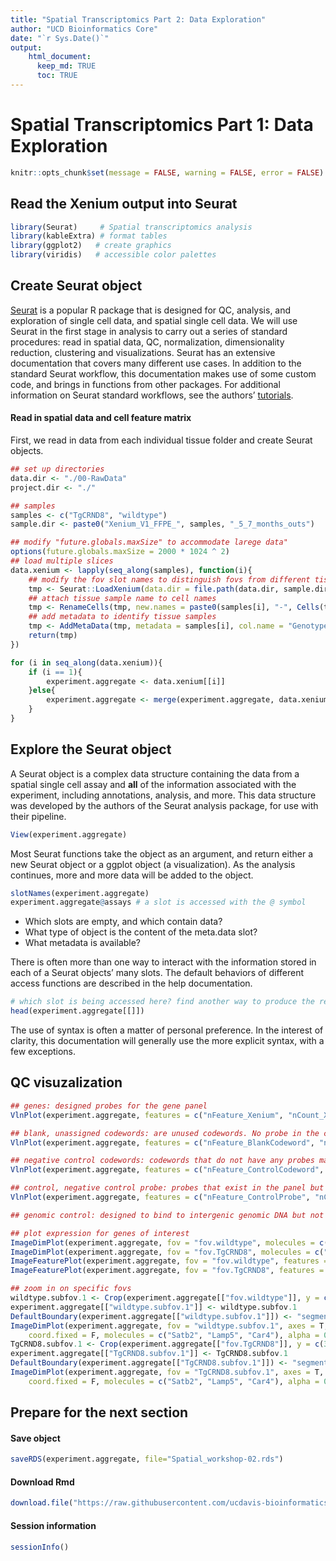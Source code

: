 ```yaml
---
title: "Spatial Transcriptomics Part 2: Data Exploration"
author: "UCD Bioinformatics Core"
date: "`r Sys.Date()`"
output:
    html_document:
      keep_md: TRUE
      toc: TRUE
---
```


# Spatial Transcriptomics Part 1: Data Exploration

```r
knitr::opts_chunk$set(message = FALSE, warning = FALSE, error = FALSE)
```

## Read the Xenium output into Seurat


```r
library(Seurat)     # Spatial transcriptomics analysis
library(kableExtra) # format tables
library(ggplot2)   # create graphics
library(viridis)   # accessible color palettes
```

## Create Seurat object
[Seurat](http://satijalab.org/seurat/) is a popular R package that is designed for QC, analysis, and exploration of single cell data, and spatial single cell data. We will use Seurat in the first stage in analysis to carry out a series of standard procedures: read in spatial data, QC, normalization, dimensionality reduction, clustering and visualizations.
Seurat has an extensive documentation that covers many different use cases. In addition to the standard Seurat workflow, this documentation makes use of some custom code, and brings in functions from other packages. For additional information on Seurat standard workflows, see the authors' [tutorials](https://satijalab.org/seurat/vignettes.html).

#### Read in spatial data and cell feature matrix

First, we read in data from each individual tissue folder and create Seurat objects.

```r
## set up directories
data.dir <- "./00-RawData"
project.dir <- "./"

## samples
samples <- c("TgCRND8", "wildtype")
sample.dir <- paste0("Xenium_V1_FFPE_", samples, "_5_7_months_outs")

## modify "future.globals.maxSize" to accommodate larege data"
options(future.globals.maxSize = 2000 * 1024 ^ 2)
## load multiple slices
data.xenium <- lapply(seq_along(samples), function(i){
	## modify the fov slot names to distinguish fovs from different tissue samples for easier access later
	tmp <- Seurat::LoadXenium(data.dir = file.path(data.dir, sample.dir[i]), segmentations = "cell", cell.centroids = T, fov = paste0("fov.", samples[i]))
	## attach tissue sample name to cell names
	tmp <- RenameCells(tmp, new.names = paste0(samples[i], "-", Cells(tmp)))
	## add metadata to identify tissue samples
	tmp <- AddMetaData(tmp, metadata = samples[i], col.name = "Genotype")
	return(tmp)
})

for (i in seq_along(data.xenium)){
	if (i == 1){
		experiment.aggregate <- data.xenium[[i]]
	}else{
		experiment.aggregate <- merge(experiment.aggregate, data.xenium[[i]])
	}
}
```

## Explore the Seurat object

A Seurat object is a complex data structure containing the data from a spatial single cell assay and **all** of the information associated with the experiment, including annotations, analysis, and more. This data structure was developed by the authors of the Seurat analysis package, for use with their pipeline.

```r
View(experiment.aggregate)
```

Most Seurat functions take the object as an argument, and return either a new Seurat object or a ggplot object (a visualization). As the analysis continues, more and more data will be added to the object.

```r
slotNames(experiment.aggregate)
experiment.aggregate@assays # a slot is accessed with the @ symbol
```

- Which slots are empty, and which contain data?
- What type of object is the content of the meta.data slot?
- What metadata is available?

There is often more than one way to interact with the information stored in each of a Seurat objects' many slots. The default behaviors of different access functions are described in the help documentation.

```r
# which slot is being accessed here? find another way to produce the result
head(experiment.aggregate[[]])
```

The use of syntax is often a matter of personal preference. In the interest of clarity, this documentation will generally use the more explicit syntax, with a few exceptions.

## QC visuzalization

```r
## genes: designed probes for the gene panel
VlnPlot(experiment.aggregate, features = c("nFeature_Xenium", "nCount_Xenium"), ncol = 2, pt.size = 0, log = T)

## blank, unassigned codewords: are unused codewords. No probe in the corresponding gene panel that will generate the codeword
VlnPlot(experiment.aggregate, features = c("nFeature_BlankCodeword", "nCount_BlankCodeword"), ncol = 2, pt.size = 0.01)

## negative control codewords: codewords that do not have any probes matching that code. They are used to assess the specificity of the decoding algoritm
VlnPlot(experiment.aggregate, features = c("nFeature_ControlCodeword", "nCount_ControlCodeword"), ncol = 2, pt.size = 0.01)

## control, negative control probe: probes that exist in the panel but do not target any biological sequences. They are used to assess the specificity of the assay
VlnPlot(experiment.aggregate, features = c("nFeature_ControlProbe", "nCount_ControlProbe"), ncol = 2, pt.size = 0.01)

## genomic control: designed to bind to intergenic genomic DNA but not to any transcript sequence present in the tissue. They are present in the Xenium Prime 5K assay, but not in other Xenium assays.

## plot expression for genes of interest
ImageDimPlot(experiment.aggregate, fov = "fov.wildtype", molecules = c("Satb2", "Lamp5", "Car4"), group.by = NULL, size = 0.5, alpha = 0.5, axes = T)
ImageDimPlot(experiment.aggregate, fov = "fov.TgCRND8", molecules = c("Satb2", "Lamp5", "Car4"), group.by = NULL, size = 0.5, alpha = 0.5, axes = T)
ImageFeaturePlot(experiment.aggregate, fov = "fov.wildtype", features = c("Satb2", "Lamp5", "Car4"), size = 0.5, cols = c("white", "red"))
ImageFeaturePlot(experiment.aggregate, fov = "fov.TgCRND8", features = c("Satb2", "Lamp5", "Car4"), size = 0.5, cols = c("white", "red"))

## zoom in on specific fovs
wildtype.subfov.1 <- Crop(experiment.aggregate[["fov.wildtype"]], y = c(1300, 3500), x = c(1200, 4100), coords = "plot")
experiment.aggregate[["wildtype.subfov.1"]] <- wildtype.subfov.1
DefaultBoundary(experiment.aggregate[["wildtype.subfov.1"]]) <- "segmentation"
ImageDimPlot(experiment.aggregate, fov = "wildtype.subfov.1", axes = T, border.color = "white", border.size = 0.1, cols = "polychrome",
	coord.fixed = F, molecules = c("Satb2", "Lamp5", "Car4"), alpha = 0.5, nmols = 10000)
TgCRND8.subfov.1 <- Crop(experiment.aggregate[["fov.TgCRND8"]], y = c(3700, 4800), x = c(300, 1800), coords = "plot")
experiment.aggregate[["TgCRND8.subfov.1"]] <- TgCRND8.subfov.1
DefaultBoundary(experiment.aggregate[["TgCRND8.subfov.1"]]) <- "segmentation"
ImageDimPlot(experiment.aggregate, fov = "TgCRND8.subfov.1", axes = T, border.color = "white", border.size = 0.1, cols = "polychrome",
	coord.fixed = F, molecules = c("Satb2", "Lamp5", "Car4"), alpha = 0.5, nmols = 10000)

```

## Prepare for the next section

#### Save object
```r
saveRDS(experiment.aggregate, file="Spatial_workshop-02.rds")
```

#### Download Rmd
```r
download.file("https://raw.githubusercontent.com/ucdavis-bioinformatics-training/2025-March-Spatial-Transcriptomics/main/data_analysis/03-clustering.Rmd", "03-clustering.Rmd")
```

#### Session information
```r
sessionInfo()
```
